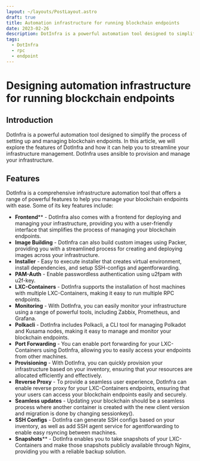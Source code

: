 ```yaml
---
layout: ~/layouts/PostLayout.astro
draft: true
title: Automation infrastructure for running blockchain endpoints
date: 2023-02-26
description: DotInfra is a powerful automation tool designed to simplify the process of setting up and managing blockchain endpoints. In this article, we will explore the features of DotInfra and how it can help you to streamline your infrastructure management.
tags:
  - DotInfra
  - rpc
  - endpoint
---
```


# Designing automation infrastructure for running blockchain endpoints

## Introduction
DotInfra is a powerful automation tool designed to simplify the process of setting up and managing blockchain endpoints.
In this article, we will explore the features of DotInfra and how it can help you to streamline your infrastructure management.
DotInfra uses ansible to provision and manage your infrastructure.

## Features
DotInfra is a comprehensive infrastructure automation tool that offers a range of powerful features to help you manage your blockchain endpoints with ease. Some of its key features include:

- **Frontend**** - DotInfra also comes with a frontend for deploying and managing your infrastructure, providing you with a user-friendly interface that simplifies the process of managing your blockchain endpoints.
- **Image Building** - DotInfra can also build custom images using Packer, providing you with a streamlined process for creating and deploying images across your infrastructure.
- **Installer** - Easy to execute installer that creates virtual environment, install dependencies, and setup SSH-configs and agentforwarding.
- **PAM-Auth** - Enable passwordless authentication using u2fpam with u2f-key.
- **LXC-Containers** - DotInfra supports the installation of host machines with multiple LXC-Containers, making it easy to run multiple RPC endpoints.
- **Monitoring** - With DotInfra, you can easily monitor your infrastructure using a range of powerful tools, including Zabbix, Prometheus, and Grafana.
- **Polkacli** - DotInfra includes Polkacli, a CLI tool for managing Polkadot and Kusama nodes, making it easy to manage and monitor your blockchain endpoints.
- **Port Forwarding** - You can enable port forwarding for your LXC-Containers using DotInfra, allowing you to easily access your endpoints from other machines.
- **Provisioning** - With DotInfra, you can quickly provision your infrastructure based on your inventory, ensuring that your resources are allocated efficiently and effectively.
- **Reverse Proxy** - To provide a seamless user experience, DotInfra can enable reverse proxy for your LXC-Containers endpoints, ensuring that your users can access your blockchain endpoints easily and securely.
- **Seamless updates** - Updating your blockchain should be a seamless process where another container is created with the new client version and migration is done by changing sessionkey().
- **SSH Configs** - DotInfra can generate SSH configs based on your inventory, as well as add SSH agent service for agentforwarding to enable easy rsyncing between machines.
- **Snapshots**** - DotInfra enables you to take snapshots of your LXC-Containers and make those snapshots publicly available through Nginx, providing you with a reliable backup solution.

```
